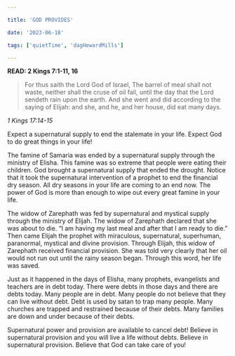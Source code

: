 ```yaml
---

title: 'GOD PROVIDES'

date: '2023-06-18'

tags: ['quietTime', 'dagHewardMills']

---
```


**READ: 2 Kings 7:1-11, 16**

>For thus saith the Lord God of Israel, The barrel of meal shall not waste, neither shall the cruse of oil fail, until the day that the Lord sendeth rain upon the earth. And she went and did according to the saying of Elijah: and she, and he, and her house, did eat many days. 

*1 Kings 17:14-15*

Expect a supernatural supply to end the stalemate in your life. Expect God to do great things in your life! 

The famine of Samaria was ended by a supernatural supply through the ministry of Elisha. This famine was so extreme that people were eating their children. God brought a supernatural supply that ended the drought. Notice that it took the supernatural intervention of a prophet to end the financial dry season. All dry seasons in your life are coming to an end now. The power of God is more than enough to wipe out every great famine in your life. 

The widow of Zarephath was fed by supernatural and mystical supply through the ministry of Elijah. The widow of Zarephath declared that she was about to die. “I am having my last meal and after that I am ready to die.” Then came Elijah the prophet with miraculous, supernatural, superhuman, paranormal, mystical and divine provision. Through Elijah, this widow of Zarephath received financial provision. She was told very clearly that her oil would not run out until the rainy season began. Through this word, her life was saved.

Just as it happened in the days of Elisha, many prophets, evangelists and teachers are in debt today. There were debts in those days and there are debts today. Many people are in debt. Many people do not believe that they can live without debt. Debt is used by satan to trap many people. Many churches are trapped and restrained because of their debts. Many families are down and under because of their debts. 

Supernatural power and provision are available to cancel debt! Believe in supernatural provision and you will live a life without debts. Believe in supernatural provision. Believe that God can take care of you! 

